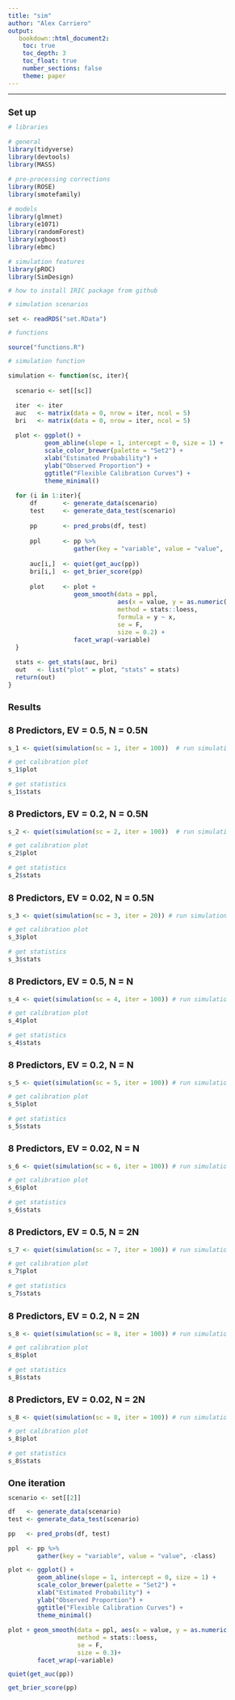 ```yaml
---
title: "sim"
author: "Alex Carriero"
output: 
   bookdown::html_document2:
    toc: true
    toc_depth: 3
    toc_float: true
    number_sections: false
    theme: paper
---
```


<style type="text/css">
  
body{ /* Normal  */
  font-size: 12px;
  }
td {  /* Table  */
  font-size: 12px;
}
h1.title {
  font-size: 18px;
  color: DarkBlue;
}
h1 { /* Header 1 */
  font-size: 18px;
}
h2 { /* Header 2 */
  font-size: 18px;
}
h3 { /* Header 3 */
  font-size: 18px;
}
code.r{ /* Code block */
  font-size: 12px;
}
pre { /* Code block - determines code spacing between lines */
  font-size: 14px;
}
</style>

---

# Set up 
```r
# libraries 

# general
library(tidyverse)
library(devtools)
library(MASS)

# pre-processing corrections
library(ROSE)
library(smotefamily)

# models 
library(glmnet)
library(e1071)
library(randomForest)
library(xgboost)
library(ebmc)

# simulation features 
library(pROC)
library(SimDesign)
```

```r
# how to install IRIC package from github
```

```r
# simulation scenarios 

set <- readRDS("set.RData")
```
 
```r
# functions

source("functions.R")
```

```r
# simulation function 

simulation <- function(sc, iter){
  
  scenario <- set[[sc]]

  iter  <- iter
  auc   <- matrix(data = 0, nrow = iter, ncol = 5)
  bri   <- matrix(data = 0, nrow = iter, ncol = 5)

  plot <- ggplot() + 
          geom_abline(slope = 1, intercept = 0, size = 1) +
          scale_color_brewer(palette = "Set2") +
          xlab("Estimated Probability") +
          ylab("Observed Proportion") +
          ggtitle("Flexible Calibration Curves") + 
          theme_minimal() 

  for (i in 1:iter){    
      df       <- generate_data(scenario)
      test     <- generate_data_test(scenario)
    
      pp       <- pred_probs(df, test)
    
      ppl      <- pp %>%
                  gather(key = "variable", value = "value", -class)
    
      auc[i,]  <- quiet(get_auc(pp))
      bri[i,]  <- get_brier_score(pp)
    
      plot     <- plot + 
                  geom_smooth(data = ppl, 
                              aes(x = value, y = as.numeric(class) -1, color = variable), 
                              method = stats::loess, 
                              formula = y ~ x,
                              se = F, 
                              size = 0.2) +
                  facet_wrap(~variable)
  }

  stats <- get_stats(auc, bri)
  out   <- list("plot" = plot, "stats" = stats) 
  return(out)
}
```

# Results 

### 8 Predictors, EV = 0.5, N = 0.5N
```r
s_1 <- quiet(simulation(sc = 1, iter = 100))  # run simulation 
```

```r
# get calibration plot 
s_1$plot

# get statistics 
s_1$stats
```

### 8 Predictors, EV = 0.2,  N = 0.5N
```r
s_2 <- quiet(simulation(sc = 2, iter = 100))  # run simulation 
```

```r
# get calibration plot
s_2$plot

# get statistics
s_2$stats
```

### 8 Predictors, EV = 0.02, N = 0.5N
```r
s_3 <- quiet(simulation(sc = 3, iter = 20)) # run simulation 
```

```r
# get calibration plot
s_3$plot

# get statistics
s_3$stats
```

### 8 Predictors, EV = 0.5,  N = N
```r
s_4 <- quiet(simulation(sc = 4, iter = 100)) # run simulation 
```

```r
# get calibration plot
s_4$plot

# get statistics
s_4$stats
```

### 8 Predictors, EV = 0.2,  N = N
```r
s_5 <- quiet(simulation(sc = 5, iter = 100)) # run simulation 
```

```r
# get calibration plot
s_5$plot

# get statistics
s_5$stats
```

### 8 Predictors, EV = 0.02, N = N

```r
s_6 <- quiet(simulation(sc = 6, iter = 100)) # run simulation 
```

```r
# get calibration plot
s_6$plot

# get statistics
s_6$stats
```

### 8 Predictors, EV = 0.5, N = 2N
```r
s_7 <- quiet(simulation(sc = 7, iter = 100)) # run simulation 
```

```r
# get calibration plot
s_7$plot

# get statistics
s_7$stats
```

### 8 Predictors, EV = 0.2, N = 2N
```r
s_8 <- quiet(simulation(sc = 8, iter = 100)) # run simulation 
```

```r
# get calibration plot
s_8$plot

# get statistics
s_8$stats
```

### 8 Predictors, EV = 0.02, N = 2N
```r
s_8 <- quiet(simulation(sc = 8, iter = 100)) # run simulation 
```

```r
# get calibration plot
s_8$plot

# get statistics
s_8$stats
```


# One iteration
```r
scenario <- set[[2]]
```

```r
df   <- generate_data(scenario)
test <- generate_data_test(scenario)

pp   <- pred_probs(df, test)

ppl  <- pp %>%
        gather(key = "variable", value = "value", -class)
```

```r
plot <- ggplot() + 
        geom_abline(slope = 1, intercept = 0, size = 1) +
        scale_color_brewer(palette = "Set2") +
        xlab("Estimated Probability") +
        ylab("Observed Proportion") +
        ggtitle("Flexible Calibration Curves") + 
        theme_minimal() 

plot + geom_smooth(data = ppl, aes(x = value, y = as.numeric(class) -1, color = variable), 
                   method = stats::loess, 
                   se = F, 
                   size = 0.3)+
        facet_wrap(~variable)
```

```r
quiet(get_auc(pp))
```

```r
get_brier_score(pp)
```


